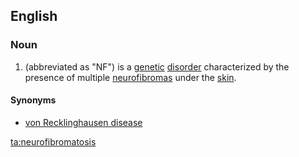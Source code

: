 ==English==

===Noun===
{{wikipedia}}
{{en-noun|neurofibromatoses}}

# {{medicine}} (abbreviated as "NF") is a [[genetic]] [[disorder]] characterized by the presence of multiple [[neurofibroma]]s under the [[skin]].

====Synonyms====
* [[von Recklinghausen disease]]

[[ta:neurofibromatosis]]